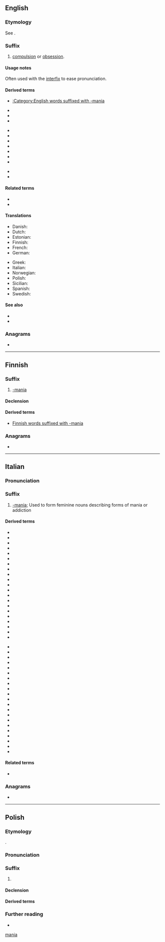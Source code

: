 {{also|mania|Mania|manía|mânià|mânia|-manía|manią|-mania|-manią}}
==English==

===Etymology===
{{root|en|ine-pro|*men-|id=think}}
See {{m|en|mania}}.

===Suffix===
{{head|en|suffixes}}

# [[compulsion]] or [[obsession]].

====Usage notes====
Often used with the [[interfix]] {{m|en|-o-}} to ease pronunciation.

====Derived terms====
* [[:Category:English words suffixed with -mania]]
{{rel-top3|Terms derived from "-mania"}}
* {{l|en|andromania}}
* {{l|en|anglomania}}
* {{l|en|aphrodisiomania}}
{{rel-mid3}}
* {{l|en|cacodemomania}}
* {{l|en|catapedamania}}
* {{l|en|cytheromania}}
* {{l|en|dacnomania}}
* {{l|en|enosimania}}
* {{l|en|onomamania}}
* {{l|en|parousiamania}}
{{rel-mid3}}
* {{l|en|phonomania}}
* {{l|en|sebastomania}}
{{rel-bottom}}

====Related terms====
* {{l|en|-mane}}
* {{l|en|-maniac}}

====Translations====
{{trans-top|indicating a compulsion or obsession}}
* Danish: {{t|da|-mani|c}}
* Dutch: {{t+|nl|-manie|f}}
* Estonian: {{t+|et|-maania}}
* Finnish: {{t|fi|-mania}}
* French: {{t+|fr|-manie}}
* German: {{t+|de|-manie|f}}
{{trans-mid}}
* Greek: {{t+|el|-μανία}}
* Italian: {{t+|it|-mania}}
* Norwegian: {{t|no|-mani|m}}
* Polish: {{t+|pl|-mania|f}}
* Sicilian: {{t+|scn|-manìa}}
* Spanish: {{t+|es|-manía|f}}
* Swedish: {{t|sv|-mani}}
{{trans-bottom}}

====See also====
* {{l|en|mania}}
* {{l|en|maniac}}

===Anagrams===
* {{anagrams|en|a=aaimn|Amina|Maina|amain|amnia|anima}}

[[Category:English suffixes|mania]]

----

==Finnish==

===Suffix===
{{head|fi|suffix}}
# [[#English|-mania]]

====Declension====
{{fi-decl-kulkija|-mani|a}}

====Derived terms====
* [[:Category:Finnish words suffixed with -mania|Finnish words suffixed with -mania]]

===Anagrams===
* {{anagrams|fi|a=aaimn|Naima|aamin|maani|maina}}

----

==Italian==

===Pronunciation===
{{it-pr|-manìa}}

===Suffix===
{{head|it|suffix}}

# [[#English|-mania]]; Used to form feminine nouns describing forms of mania or addiction

====Derived terms====
{{rel-top}}
* {{l|it|andromania}}
* {{l|it|anglomania}}
* {{l|it|bibliomania}}
* {{l|it|cleptomania}}
* {{l|it|cocainomania}}
* {{l|it|dacnomania}}
* {{l|it|demonomania}}
* {{l|it|dipsomania}}
* {{l|it|dromomania}}
* {{l|it|eleutheromania}}
* {{l|it|eroinomania}}
* {{l|it|erotomania}}
* {{l|it|esoteromania}}
* {{l|it|esteromania}}
* {{l|it|estromania}}
* {{l|it|eteromania}}
* {{l|it|gallomania}}
* {{l|it|ginecomania}}
* {{l|it|glossomania}}
* {{l|it|grafomania}}
* {{l|it|lipemania}}
{{rel-mid}}
* {{l|it|megalomania}}
* {{l|it|melomania}}
* {{l|it|metromania}}
* {{l|it|mitomania}}
* {{l|it|monomania}}
* {{l|it|morfinomania}}
* {{l|it|musicomania}}
* {{l|it|ninfomania}}
* {{l|it|nosomania}}
* {{l|it|oniomania}}
* {{l|it|onomatomania}}
* {{l|it|oppiomania}}
* {{l|it|piromania}}
* {{l|it|querulomania}}
* {{l|it|rambomania}}
* {{l|it|ritmomania}}
* {{l|it|schizomania}}
* {{l|it|sessuomania}}
* {{l|it|sitiomania}}
* {{l|it|sitomania}}
* {{l|it|tossicomania}}
{{rel-bottom}}

====Related terms====
* {{l|it|-mane}}

===Anagrams===
* {{anagrams|it|a=aaimn|Manai|anima}}

----
{{also|}}
==Polish==

===Etymology===
{{der+|pl|grc|μανία}}.

===Pronunciation===
{{pl-p|mańja|h=man.ia}}

===Suffix===
{{head|pl|suffix|g=f}}

# {{non-gloss definition|[[-mania]]}}
#: {{suffixusex|pl|auto-|automania}}

====Declension====
{{pl-decl-noun-f|tantum=s}}

====Derived terms====
{{suffixsee|pl}}

===Further reading===
* {{R:pl:PWN}}
